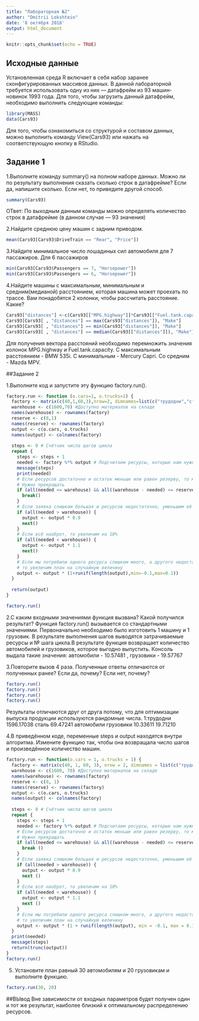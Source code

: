 ---
title: "Лабораторная №2"
author: "Dmitrii Lokshtein"
date: '8 октября 2018'
output: html_document
---

```{r setup, include=FALSE}
knitr::opts_chunk$set(echo = TRUE)
```

## Исходные данные
Установленная среда R включает в себя набор заранее сконфигурированных массивов данных. В данной лабораторной требуется использовать одну из них — датафрейм из 93 машин-новинок 1993 года. Для того, чтобы загрузить данный датафрейм, необходимо выполнить следующие команды:

```{r}
library(MASS)
data(Cars93)
```

Для того, чтобы ознакомиться со структурой и составом данных, можно выполнить команду View(Cars93) или нажать на соответствующую кнопку в RStudio.

## Задание 1
1.Выполните команду summary() на полном наборе данных. Можно ли по результату выполнения сказать сколько строк в датафрейме? Если да, напишите сколько. Если нет, то приведите другой способ. 
```{r}
summary(Cars93)
```

ОТвет: По выходным данным команды можно определять количество строк в датафрейме (в данном случае — 93 значения)

2.Найдите среднюю цену машин с задним приводом.
```{r}
mean(Cars93[Cars93$DriveTrain == "Rear", "Price"])
```

3.Найдите минимальное число лошадиных сил автомобиля для 7 пассажиров. Для 6 пассажиров

```{r}
min(Cars93[Cars93$Passengers == 7, "Horsepower"])
min(Cars93[Cars93$Passengers == 6, "Horsepower"])
```

4.Найдите машины с максимальным, минимальным и средним(медианой) расстоянием, которая машина может проехать по трассе. Вам понадобятся 2 колонки, чтобы рассчитать расстояние. Какие?

```{r}
Cars93["distances"] <-c(Cars93[["MPG.highway"]]*Cars93[["Fuel.tank.capacity"]])
Cars93[Cars93[ , "distances"] == max(Cars93["distances"]), "Make"]
Cars93[Cars93[ , "distances"] == min(Cars93["distances"]), "Make"]
Cars93[Cars93[ , "distances"] == median(Cars93[["distances"]]), "Make"]
```
Для получения вектора расстояний необходимо перемножить значения колонок MPG.highway и Fuel.tank.capacity. С максимальным расстоянием - BMW 535i. С минимальным - Mercury Capri. Со средним - Mazda MPV.

##Задание 2

1.Выполните код и запустите эту функцию factory.run().

```{r}
factory.run <- function (o.cars=1, o.trucks=1) {
  factory <- matrix(c(40,1,60,3),nrow=2, dimnames=list(c("трудодни","сталь"),c("автомобили","грузовики")))
  warehouse <- c(1600,70) #Доступно материалов на складе
  names(warehouse) <- rownames(factory)
  reserve <- c(8,1)
  names(reserve) <- rownames(factory)
  output <- c(o.cars, o.trucks)
  names(output) <- colnames(factory)
  
  steps <- 0 # Счётчик числа шагов цикла
  repeat {
    steps <- steps + 1
    needed <- factory %*% output # Подсчитаем ресурсы, которые нам нужны для производства требуемого кол-ва машин
    message(steps)
    print(needed)
    # Если ресурсов достаточно и остаток меньше или равен резерву, то мы произвели максимум возможного.
    # Нужно прекращать
    if (all(needed <= warehouse) && all((warehouse - needed) <= reserve)) {
      break()
    }
    # Если заявка слишком большая и ресурсов недостаточно, уменьшим её на 10%
    if (all(needed > warehouse)) {
      output <- output * 0.9
      next()
    }
    # Если всё наоброт, то увеличим на 10%
    if (all(needed < warehouse)) {
      output <- output * 1.1
      next()
    }
    # Если мы потребили одного ресурса слишком много, а другого недостаточно,
    # то увеличим план на случайную величину
    output <- output * (1+runif(length(output),min=-0.1,max=0.1))
  }
  
  return(output)
}

factory.run()
```

2.С каким входными значениями функция вызвана? Какой получился результат? 
Функция factory.run() вызывается со стандартными значениями. Первоначально необходимо было изготовить 1 машину и 1 грузовик. В результате выполнения шагов выводятся затрачиваемые ресурсы и № шага цикла.В результате функция возвращает количество автомобилей и грузовиков, которое выгодно выпустить.
Консоль выдала такие значения: автомобили -  10.57481 , грузовики - 19.57767 

3.Повторите вызов 4 раза. Полученные ответы отличаются от полученных ранее? Если да, почему? Если нет, почему?

```{r}
factory.run()
factory.run()
factory.run()
factory.run()
```
Результаты отличаются друг от друга потому, что для оптимизации выпуска продукции используются рандомные числа.
1:трудодни 1596.17038
сталь      69.47241
автомобили  грузовики 
  10.33611   19.71210 


4.В приведённом коде, переменные steps и output находятся внутри алгоритма. Измените функцию так, чтобы она возвращала число шагов и произведённое количество машин. 

```{r}
factory.run <- function(o.cars = 1, o.trucks = 1) {
  factory <- matrix(c(40, 1, 60, 3), nrow = 2, dimnames = list(c("трудодни", "сталь"), c("автомобили", "грузовики")))
  warehouse <- c(1600, 70) #Доступно материалов на складе
  names(warehouse) <- rownames(factory)
  reserve <- c(8, 1)
  names(reserve) <- rownames(factory)
  output <- c(o.cars, o.trucks)
  names(output) <- colnames(factory)
  
  steps <- 0 # Счётчик числа шагов цикла
  repeat {
    steps <- steps + 1
    needed <- factory %*% output # Подсчитаем ресурсы, которые нам нужны для производства требуемого кол-ва машин
    # Если ресурсов достаточно и остаток меньше или равен резерву, то мы произвели максимум возможного.
    # Нужно прекращать
    if (all(needed <= warehouse) && all((warehouse - needed) <= reserve)) {
      break ()
    }
    # Если заявка слишком большая и ресурсов недостаточно, уменьшим её на 10%
    if (all(needed > warehouse)) {
      output <- output * 0.9
      next ()
    }
    # Если всё наоброт, то увеличим на 10%
    if (all(needed < warehouse)) {
      output <- output * 1.1
      next ()
    }
    # Если мы потребили одного ресурса слишком много, а другого недостаточно,
    # то увеличим план на случайную величину
    output <- output * (1 + runif(length(output), min = -0.1, max = 0.1))
  }
  print(needed)
  message(steps)
  return(trunc(output))
}
factory.run()
```


5. Установите план равный 30 автомобилям и 20 грузовикам и выполните функцию.

```{r}
factory.run(30, 20)
```



##ВЫвод
Вне зависимости от входных параметров будет получен один и тот же результат, наиболее близкий к оптимальному распределению ресурсов.